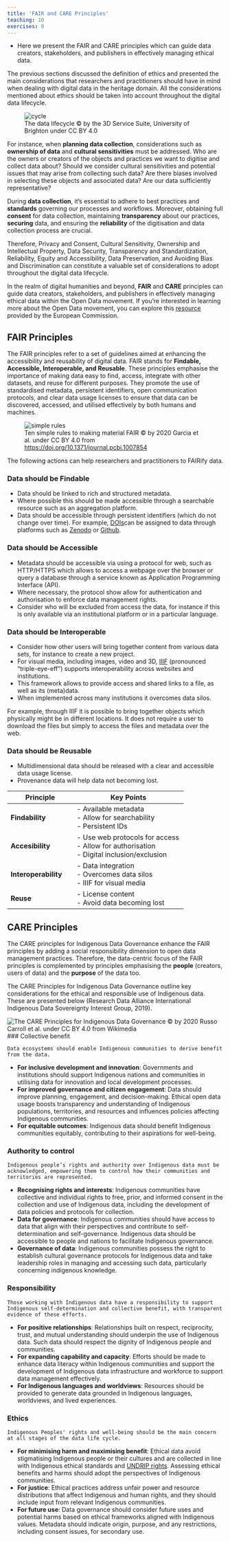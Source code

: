 ```yaml
---
title: 'FAIR and CARE Principles'
teaching: 10
exercises: 0
---
```


:::::: questions

- Here we present the FAIR and CARE principles which can guide data creators, stakeholders, and publishers in effectively managing ethical data.

:::::: 

The previous sections discussed the definition of ethics and presented the main considerations that researchers and practitioners should have in mind when dealing with digital data in the heritage domain. All the considerations mentioned about ethics should be taken into account throughout the digital data lifecycle. 


![The data lifecycle &copy; by the 3D Service Suite, University of Brighton under CC BY 4.0](fig/ColorfulProcessPieChart.png){alt="cycle"}

For instance, when **planning data collection**, considerations such as **ownership of data** and **cultural sensitivities** must be addressed. Who are the owners or creators of the objects and practices we want to digitise and collect data about? Should we consider cultural sensitivities and potential issues that may arise from collecting such data? Are there biases involved in selecting these objects and associated data? Are our data sufficiently representative? 

 

During **data collection**, it's essential to adhere to best practices and **standards** governing our processes and workflows. Moreover, obtaining full **consent** for data collection, maintaining **transparency** about our practices, **securing** data, and ensuring the **reliability** of the digitisation and data collection process are crucial. 

 

Therefore, Privacy and Consent, Cultural Sensitivity, Ownership and Intellectual Property, Data Security, Transparency and Standardization, Reliability, Equity and Accessibility, Data Preservation, and Avoiding Bias and Discrimination can constitute a valuable set of considerations to adopt throughout the digital data lifecycle. 

 

In the realm of digital humanities and beyond, **FAIR** and **CARE** principles can guide data creators, stakeholders, and publishers in effectively managing ethical data within the Open Data movement. If you're interested in learning more about the Open Data movement, you can explore this [resource](https://data.europa.eu/elearning/en/module1/#/id/co-01) provided by the European Commission. 

## FAIR Principles

The FAIR principles refer to a set of guidelines aimed at enhancing the accessibility and reusability of digital data. FAIR stands for **Findable, Accessible, Interoperable, and Reusable**. These principles emphasise the importance of making data easy to find, access, integrate with other datasets, and reuse for different purposes. They promote the use of standardised metadata, persistent identifiers, open communication protocols, and clear data usage licenses to ensure that data can be discovered, accessed, and utilised effectively by both humans and machines.  

![Ten simple rules to making material FAIR &copy; by 2020 Garcia et al. under CC BY 4.0 from [https://doi.org/10.1371/journal.pcbi.1007854](https://doi.org/10.1371/journal.pcbi.1007854)](fig/pcbi.1007854.g001.PNG_L.png){alt="simple rules"}

The following actions can help researchers and practitioners to FAIRify data.

### Data should be Findable 

- Data should be linked to rich and structured metadata. 
- Where possible this should be made accessible through a searchable resource such as an aggregation platform. 
- Data should be accessible through persistent identifiers (which do not change over time). For example, [DOIs](https://www.doi.org/the-identifier/what-is-a-doi/)can be assigned to data through platforms such as [Zenodo](https://zenodo.org/) or [Github](https://github.com/). 

### Data should be Accessible 

- Metadata should be accessible via using a protocol for web, such as HTTP/HTTPS which allows to access a webpage over the browser or query a database through a service known as Application Programming Interface (API). 
- Where necessary, the protocol show allow for authentication and authorisation to enforce data management rights. 
- Consider who will be excluded from access the data, for instance if this is only available via an institutional platform or in a particular language. 

### Data should be Interoperable 

- Consider how other users will bring together content from various data sets, for instance to create a new project. 
- For visual media, including images, video and 3D, [IIIF](https://iiif.io/get-started/how-iiif-works/) (pronounced “triple-eye-eff”) supports interoperability across websites and institutions. 
- This framework allows to provide access and shared links to a file, as well as its (meta)data. 
- When implemented across many institutions it overcomes data silos. 

For example, through IIIF it is possible to bring together objects which physically might be in different locations. It does not require a user to download the files but simply to access the files and metadata over the web. 


### Data should be Reusable 

- Multidimensional data should be released with a clear and accessible data usage license. 
- Provenance data will help data not becoming lost. 

::::::::::::: keypoints

|  Principle          | Key Points                        |
|---------------------|-----------------------------------|
| **Findability**         | - Available metadata <br> - Allow for searchability <br> - Persistent IDs |
| **Accesibility**        | - Use web protocols for access <br> - Allow for authorisation <br> - Digital inclusion/exclusion |
| **Interoperability**    | - Data integration <br> - Overcomes data silos <br> - IIIF for visual media |
| **Reuse**              |  - License content <br> - Avoid data becoming lost |

::::::::::::: 

## CARE Principles 

 

The CARE principles for Indigenous Data Governance enhance the FAIR principles by adding a social responsibility dimension to open data management practices. Therefore, the data-centric focus of the FAIR principles is complemented by principles emphasising the **people** (creators, users of data) and the **purpose** of the data too. 

 

The CARE Principles for Indigenous Data Governance outline key considerations for the ethical and responsible use of Indigenous data. These are presented below (Research Data Alliance International Indigenous Data Sovereignty Interest Group, 2019). 

![The CARE Principles for Indigenous Data Governance &copy; by 2020 Russo Carroll et al. under CC BY 4.0 from Wikimedia  ](fig/CARE-1.png)
### Collective benefit 

 

``
Data ecosystems should enable Indigenous communities to derive benefit from the data. 
``

- **For inclusive development and innovation**: Governments and institutions should support Indigenous nations and communities in utilising data for innovation and local development processes. 
- **For improved governance and citizen engagement**: Data should improve planning, engagement, and decision-making. Ethical open data usage boosts transparency and understanding of Indigenous populations, territories, and resources and influences policies affecting Indigenous communities. 
- **For equitable outcomes**: Indigenous data should benefit Indigenous communities equitably, contributing to their aspirations for well-being. 

### Authority to control 

 
``
Indigenous people’s rights and authority over Indigenous data must be acknowledged, empowering them to control how their communities and territories are represented. 
``
 

- **Recognising rights and interests**: Indigenous communities have collective and individual rights to free, prior, and informed consent in the collection and use of Indigenous data, including the development of data policies and protocols for collection. 
- **Data for governance**: Indigenous communities should have access to data that align with their perspectives and contribute to self-determination and self-governance. Indigenous data should be accessible to people and nations to facilitate Indigenous governance. 
- **Governance of data**: Indigenous communities possess the right to establish cultural governance protocols for Indigenous data and take leadership roles in managing and accessing such data, particularly concerning indigenous knowledge. 

### Responsibility 

 
``
Those working with Indigenous data have a responsibility to support Indigenous self-determination and collective benefit, with transparent evidence of these efforts. 
``
 

- **For positive relationships**: Relationships built on respect, reciprocity, trust, and mutual understanding should underpin the use of Indigenous data. Such data should respect the dignity of Indigenous people and communities. 
- **For expanding capability and capacity**: Efforts should be made to enhance data literacy within Indigenous communities and support the development of Indigenous data infrastructure and workforce to support data management effectively. 
- **For Indigenous languages and worldviews**: Resources should be provided to generate data grounded in Indigenous languages, worldviews, and lived experiences. 

 

### Ethics 

 
``
Indigenous Peoples' rights and well-being should be the main concern at all stages of the data life cycle.
``
 

- **For minimising harm and maximising benefit**: Ethical data avoid stigmatising Indigenous people or their cultures and are collected in line with Indigenous ethical standards and [UNDRIP rights](https://www.un.org/development/desa/indigenouspeoples/wp-content/uploads/sites/19/2018/11/UNDRIP_E_web.pdf). Assessing ethical benefits and harms should adopt the perspectives of Indigenous communities. 
- **For justice**: Ethical practices address unfair power and resource distributions that affect Indigenous and human rights, and they should include input from relevant Indigenous communities. 
- **For future use**: Data governance should consider future uses and potential harms based on ethical frameworks aligned with Indigenous values. Metadata should indicate origin, purpose, and any restrictions, including consent issues, for secondary use. 
